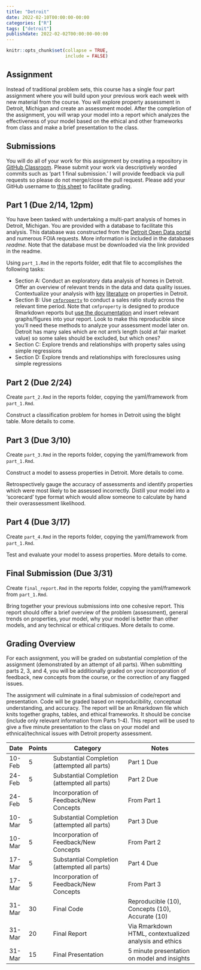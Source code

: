 ```yaml
---
title: "Detroit"
date: 2022-02-10T00:00:00-00:00
categories: ["R"]
tags: ["detroit"]
publishdate: 2022-02-02T00:00:00-00:00
---
```


```r
knitr::opts_chunk$set(collapse = TRUE,
                      include = FALSE)
```

## Assignment

Instead of traditional problem sets, this course has a single four part assignment where you will build upon your previous work each week with new material from the course. You will explore property assessment in Detroit, Michigan and create an assessment model. After the completion of the assignment, you will wrap your model into a report which analyzes the effectiveness of your model based on the ethical and other frameworks from class and make a brief presentation to the class.

## Submissions

You will do all of your work for this assignment by creating a repository in [GitHub Classroom](https://classroom.github.com/a/m8Yk_ZMs). Please submit your work via descriptively worded commits such as 'part 1 final submission.' I will provide feedback via pull requests so please do not merge/close the pull request. Please add your GitHub username to [this sheet](https://docs.google.com/spreadsheets/d/1XwYqZwJW8L7tJHesI4juo8xlFeXWVi0Kw7B6L450om8/edit?usp=sharing) to facilitate grading.

## Part 1 (Due 2/14, 12pm)

You have been tasked with undertaking a multi-part analysis of homes in Detroit, Michigan. You are provided with a database to facilitate this analysis. This database was constructed from the [Detroit Open Data portal](https://data.detroitmi.gov) and numerous FOIA requests. More information is included in the databases *readme*. Note that the database must be downloaded via the link provided in the readme.

Using `part_1.Rmd` in the reports folder, edit that file to accomplishes the following tasks:

- Section A: Conduct an exploratory data analysis of homes in Detroit. Offer an overview of relevant trends in the data and data quality issues. Contextualize your analysis with [key](https://scholarship.law.uci.edu/ucilr/vol9/iss4/3/) [literature](https://harris.uchicago.edu/files/evalrespropertytaxasdetroit20162018.pdf) on properties in Detroit.
- Section B: Use [`cmfproperty`](https://erhla.github.io/cmfproperty/index.html) to conduct a sales ratio study across the relevant time period. Note that `cmfproperty` is designed to produce Rmarkdown reports but [use the documentation](https://erhla.github.io/cmfproperty/articles/cmfproperty.html) and insert relevant graphs/figures into your report. Look to make this reproducible since you'll need these methods to analyze your assessment model later on. Detroit has many sales which are not arm's length (sold at fair market value) so some sales should be excluded, but which ones?
- Section C: Explore trends and relationships with property sales using simple regressions
- Section D: Explore trends and relationships with foreclosures using simple regressions

## Part 2 (Due 2/24)

Create `part_2.Rmd` in the reports folder, copying the yaml/framework from `part_1.Rmd`.

Construct a classification problem for homes in Detroit using the blight table. More details to come.


## Part 3 (Due 3/10)

Create `part_3.Rmd` in the reports folder, copying the yaml/framework from `part_1.Rmd`.

Construct a model to assess properties in Detroit. More details to come. 

Retrospectively gauge the accuracy of assessments and identify properties which were most likely to be assessed incorrectly. Distill your model into a 'scorecard' type format which would allow someone to calculate by hand their overassessment likelihood.

## Part 4 (Due 3/17)

Create `part_4.Rmd` in the reports folder, copying the yaml/framework from `part_1.Rmd`.

Test and evaluate your model to assess properties. More details to come.

## Final Submission (Due 3/31)

Create `final_report.Rmd` in the reports folder, copying the yaml/framework from `part_1.Rmd`.

Bring together your previous submissions into one cohesive report. This report should offer a brief overview of the problem (assessment), general trends on properties, your model, why your model is better than other models, and any technical or ethical critiques. More details to come.

## Grading Overview

For each assignment, you will be graded on substantial completion of the assignment (demonstrated by an attempt of all parts). When submitting parts 2, 3, and 4, you will be additionally graded on your incorporation of feedback, new concepts from the course, or the correction of any flagged issues.

The assignment will culminate in a final submission of code/report and presentation. Code will be graded based on reproducibility, conceptual understanding, and accuracy. The report will be an Rmarkdown file which knits together graphs, tables, and ethical frameworks. It should be concise (include only relevant information from Parts 1-4). This report will be used to give a five minute presentation to the class on your model and ethnical/technical issues with Detroit property assessment.


| Date   | Points | Category                                     | Notes                                                                           |
|-----------|-----------|----------------------------------------------|-------------------------------------------|
| 10-Feb | 5      | Substantial Completion (attempted all parts) | Part 1 Due                                                                      |
| 24-Feb | 5      | Substantial Completion (attempted all parts) | Part 2 Due                                                                      |
| 24-Feb | 5      | Incorporation of Feedback/New Concepts       | From Part 1                                                                     |
| 10-Mar | 5      | Substantial Completion (attempted all parts) | Part 3 Due                                                                      |
| 10-Mar | 5      | Incorporation of Feedback/New Concepts       | From Part 2                                                                     |
| 17-Mar | 5      | Substantial Completion (attempted all parts) | Part 4 Due                                                                      |
| 17-Mar | 5      | Incorporation of Feedback/New Concepts       | From Part 3                                                                     |
| 31-Mar | 30     | Final Code                                   | Reproducible (10), Concepts (10), Accurate (10)                                 |
| 31-Mar | 20     | Final Report                                 | Via Rmarkdown HTML, contextualized analysis and ethics |
| 31-Mar | 15     | Final Presentation                           | 5 minute presentation on model and insights                                     |
